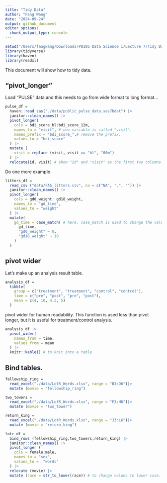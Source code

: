 ```yaml
---
title: "Tidy Data"
author: "Fang Wang"
date: "2024-09-24"
output: github_document
editor_options: 
  chunk_output_type: console
---
```


```r
setwd("/Users/fangwang/Downloads/P8105 Data Science I/Lecture 7/Tidy Data")
library(tidyverse)
library(haven)
library(readxl)
```

This document will show how to tidy data.

## "pivot_longer"
Load "PULSE" data and this needs to go from wide format to long format...

```r
pulse_df = 
  haven::read_sas("./data/public_pulse_data.sas7bdat") |> 
  janitor::clean_names() |> 
  pivot_longer(
    cols = bdi_score_bl:bdi_score_12m,
    names_to = "visit", # new variable is called "visit".
    names_prefix = "bdi_score_",# remove the prefix.
    values_to = "bdi_score"
  ) |> 
  mutate (
    visit = replace (visit, visit == "bl", "00m")
  ) |> 
  relocate(id, visit) # show "id" and "visit" as the first two columns.
```

Do one more example.

```r
litters_df =
  read_csv ("data/FAS_litters.csv", na = c("NA", ".", "")) |> 
  janitor::clean_names() |> 
  pivot_longer(
    cols = gd0_weight: gd18_weight,
    names_to = "gd_time",
    values_to = "weight"
  ) |> 
  mutate(
    gd_time = case_match( # here, case_match is used to change the values in the variable.
      gd_time,
      "gd0_weight" ~ 0,
      "gd18_weight" ~ 18
    )
  )
```

## pivot wider

Let's make up an analysis result table.
```r
analysis_df =
  tibble(
    group = c("treatment", "treatment", "control", "control"),
    time = c("pre", "post", "pre", "post"),
    mean = c(4, 10, 4.2, 5)
  )
```

pivot wider for human readability. This function is used less than pivot longer, but it is useful for treatment/control analysis.

```r
analysis_df |> 
  pivot_wider(
    names_from = time,
    values_from = mean
  ) |> 
  knitr::kable() # to knit into a table
```

## Bind tables.

```r
fellowship_ring =
  read_excel("./data/LotR_Words.xlsx", range = "B3:D6")|>
  mutate (movie = "fellowship_ring")

two_towers =
  read_excel("./data/LotR_Words.xlsx", range = "F3:H6")|>
  mutate (movie = "two_tower")

return_king =
  read_excel("./data/LotR_Words.xlsx", range = "J3:L6")|>
  mutate (movie = "return_king")

lotr_df = 
  bind_rows (fellowship_ring,two_towers,return_king) |> 
  janitor::clean_names() |> 
  pivot_longer (
    cols = female:male,
    names_to = "sex",
    values_to =  "words"
  ) |> 
  relocate (movie) |> 
  mutate (race = str_to_lower(race)) # to change values to lower case.
```


